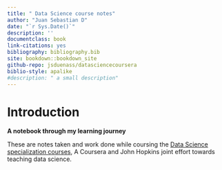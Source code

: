 --- 
title: " Data Science course notes"
author: "Juan Sebastian D"
date: "`r Sys.Date()`"
description: ''
documentclass: book
link-citations: yes
bibliography: bibliography.bib
site: bookdown::bookdown_site
github-repo: jsduenass/datasciencecoursera
biblio-style: apalike
#description: " a small description" 
---

# Introduction {-}

__A notebook through my learning journey__

These are notes taken and work done while coursing the [Data Science specialization courses](https://www.coursera.org/specializations/jhu-data-science), A Coursera and John Hopkins joint effort  towards teaching data science.  







